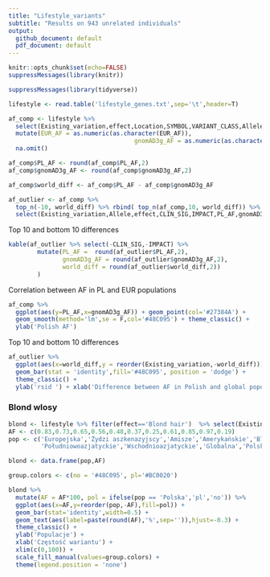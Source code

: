 ```yaml
---
title: "Lifestyle_variants"
subtitle: "Results on 943 unrelated individuals"
output:
  github_document: default
  pdf_document: default
---
```


```r
knitr::opts_chunk$set(echo=FALSE)
suppressMessages(library(knitr))
```


```r
suppressMessages(library(tidyverse))

lifestyle <- read.table('lifestyle_genes.txt',sep='\t',header=T)

af_comp <- lifestyle %>% 
  select(Existing_variation,effect,Location,SYMBOL,VARIANT_CLASS,Allele,EUR_AF,PL_AF,gnomAD3g_AF,gnomAD3g_AF_NFE, CLIN_SIG,IMPACT) %>%
  mutate(EUR_AF = as.numeric(as.character(EUR_AF)),
                                   gnomAD3g_AF = as.numeric(as.character(gnomAD3g_AF))) %>% 
  na.omit()

af_comp$PL_AF <- round(af_comp$PL_AF,2)
af_comp$gnomAD3g_AF <- round(af_comp$gnomAD3g_AF,2)

af_comp$world_diff <- af_comp$PL_AF - af_comp$gnomAD3g_AF

af_outlier <- af_comp %>% 
  top_n(-10, world_diff) %>% rbind( top_n(af_comp,10, world_diff)) %>% 
  select(Existing_variation,Allele,effect,CLIN_SIG,IMPACT,PL_AF,gnomAD3g_AF,world_diff) %>% arrange(world_diff)
```


Top 10 and bottom 10 differences 

```r
kable(af_outlier %>% select(-CLIN_SIG,-IMPACT) %>%
        mutate(PL_AF =  round(af_outlier$PL_AF,2),
               gnomAD3g_AF = round(af_outlier$gnomAD3g_AF,2),
               world_diff = round(af_outlier$world_diff,2))
        )
```

\newpage

Correlation between AF in PL and EUR populations

```r
af_comp %>% 
  ggplot(aes(y=PL_AF,x=gnomAD3g_AF)) + geom_point(col='#27384A') + 
  geom_smooth(method='lm',se = F,col='#48C095') + theme_classic() + 
  ylab('Polish AF') 
```

\newpage

Top 10 and bottom 10 differences 

```r
af_outlier %>% 
  ggplot(aes(x=world_diff,y = reorder(Existing_variation,-world_diff))) + 
  geom_bar(stat = 'identity',fill='#48C095', position = 'dodge') + 
  theme_classic() +
  ylab('rsid ') + xlab('Difference between AF in Polish and global populations') 

```

### Blond wlosy
```r
blond <- lifestyle %>% filter(effect=='Blond hair')  %>% select(Existing_variation,PL_AF,contains('AF'))
AF <- c(0.83,0.73,0.65,0.56,0.48,0.37,0.25,0.61,0.85,0.97,0.19)
pop <- c('Europejska','Żydzi aszkenazyjscy','Amisze','Amerykańskie','Bliskowschodnie',
         'Południowoazjatyckie','Wschodnioazjatyckie','Globalna','Polska','Fińska','Afroamerykańska')

blond <- data.frame(pop,AF)

group.colors <- c(no = '#48C095', pl='#BC0020')

blond %>% 
  mutate(AF = AF*100, pol = ifelse(pop == 'Polska','pl','no')) %>%
  ggplot(aes(x=AF,y=reorder(pop,-AF),fill=pol)) +
  geom_bar(stat='identity',width=0.5) +
  geom_text(aes(label=paste(round(AF),'%',sep='')),hjust=-0.3) +
  theme_classic() +
  ylab('Populacje') +
  xlab('Częstość wariantu') +
  xlim(c(0,100)) +
  scale_fill_manual(values=group.colors) +
  theme(legend.position = 'none')

```




